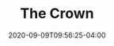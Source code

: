 ---
title: The Crown
artist: Peter Morgan
status: Watched
cover: ./assets/the crown.jpeg
date: 2020-09-09T09:56:25-04:00
tags: ["inbox"]
---